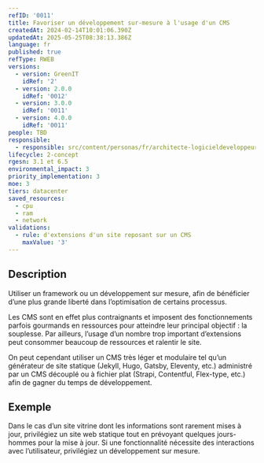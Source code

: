 ```yaml
---
refID: '0011'
title: Favoriser un développement sur-mesure à l'usage d'un CMS
createdAt: 2024-02-14T10:01:06.390Z
updatedAt: 2025-05-25T08:38:13.386Z
language: fr
published: true
refType: RWEB
versions:
  - version: GreenIT
    idRef: '2'
  - version: 2.0.0
    idRef: '0012'
  - version: 3.0.0
    idRef: '0011'
  - version: 4.0.0
    idRef: '0011'
people: TBD
responsible:
  - responsible: src/content/personas/fr/architecte-logicieldeveloppeur.mdx
lifecycle: 2-concept
rgesn: 3.1 et 6.5
environmental_impact: 3
priority_implementation: 3
moe: 3
tiers: datacenter
saved_resources:
  - cpu
  - ram
  - network
validations:
  - rule: d'extensions d'un site reposant sur un CMS
    maxValue: '3'
---
```


## Description

Utiliser un framework ou un développement sur mesure, afin de bénéficier d’une plus grande liberté dans l’optimisation de certains processus.

Les CMS sont en effet plus contraignants et imposent des fonctionnements parfois gourmands en ressources pour atteindre leur principal objectif : la souplesse. Par ailleurs, l’usage d’un nombre trop important d’extensions peut consommer beaucoup de ressources et ralentir le site.

On peut cependant utiliser un CMS très léger et modulaire tel qu’un générateur de site statique (Jekyll, Hugo, Gatsby, Eleventy, etc.) administré par un CMS découplé ou à fichier plat (Strapi, Contentful, Flex-type, etc.) afin de gagner du temps de développement.

## Exemple

Dans le cas d’un site vitrine dont les informations sont rarement mises à jour, privilégiez un site web statique tout en prévoyant quelques jours-hommes pour la mise à jour. Si une fonctionnalité nécessite des interactions avec l’utilisateur, privilégiez un développement sur mesure.
